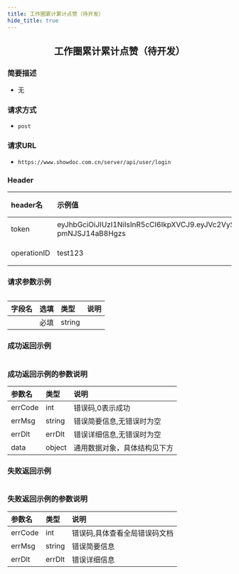 ```yaml
---
title: 工作圈累计累计点赞（待开发）
hide_title: true
---
```


<center>

## 工作圈累计累计点赞（待开发）

</center>

### 简要描述
- 无
### 请求方式
- `post` 
### 请求URL
- `https://www.showdoc.com.cn/server/api/user/login` 


### Header
|header名|示例值|选填|类型|说明|
|:----    |:-------    |:--- |---|------      |
|token|eyJhbGciOiJIUzI1NiIsInR5cCI6IkpXVCJ9.eyJVc2VySUQiOiJhZG1pbjIiLCJVc2VyVHlwZSI6MiwiZXhwIjoxNjk4NTcwOTUwLCJuYmYiOjE2OTA3OTQ2NTAsImlhdCI6MTY5MDc5NDk1MH0.DLbXohAp8mUx_qQZbK47T8GlUMm-pmNJSJ14aB8Hgzs|必填|string||
|operationID|test123|必填|string||


### 请求参数示例


```json

```
|字段名|选填|类型|说明|
|:----    |:-------    |:--- |---|
||必填|string||
### 成功返回示例


```json

```
### 成功返回示例的参数说明


|参数名|类型|说明|
|:----    |:-------    |:--- |
|errCode|int|错误码,0表示成功|
|errMsg|string|错误简要信息,无错误时为空|
|errDlt|errDlt|错误详细信息,无错误时为空|
|data|object|通用数据对象，具体结构见下方|
### 失败返回示例


```json

```
### 失败返回示例的参数说明


|参数名|类型|说明|
|:----    |:-------    |:--- |
|errCode|int|错误码,具体查看全局错误码文档|
|errMsg|string|错误简要信息|
|errDlt|errDlt|错误详细信息|
